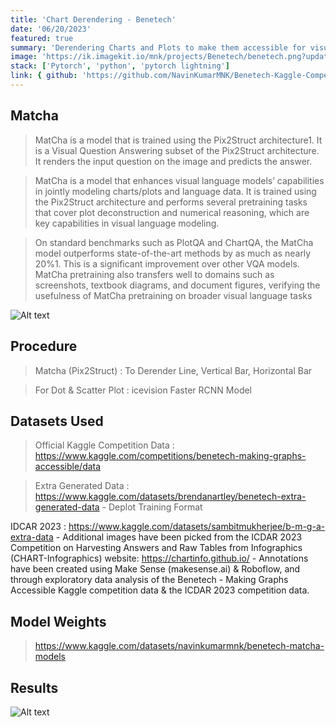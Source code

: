 ```yaml
---
title: 'Chart Derendering - Benetech'
date: '06/20/2023'
featured: true
summary: 'Derendering Charts and Plots to make them accessible for visually impaired people. This project was done as a part of the Benetech - Making Graphs Accessible Kaggle Competition. MatCha (Pix2Struct) model is used for derendering line, vertical bar, and horizontal bar charts. icevision Faster RCNN model is used for derendering dot and scatter plots.'
image: 'https://ik.imagekit.io/mnk/projects/Benetech/benetech.png?updatedAt=1687232598229'
stack: ['Pytorch', 'python', 'pytorch lightning']
link: { github: 'https://github.com/NavinKumarMNK/Benetech-Kaggle-Competition', live: '' }
---
```


## Matcha 

> MatCha is a model that is trained using the Pix2Struct architecture1. It is a Visual Question Answering subset of the Pix2Struct architecture. It renders the input question on the image and predicts the answer.

> MatCha is a model that enhances visual language models’ capabilities in jointly modeling charts/plots and language data. It is trained using the Pix2Struct architecture and performs several pretraining tasks that cover plot deconstruction and numerical reasoning, which are key capabilities in visual language modeling.

> On standard benchmarks such as PlotQA and ChartQA, the MatCha model outperforms state-of-the-art methods by as much as nearly 20%1. This is a significant improvement over other VQA models. MatCha pretraining also transfers well to domains such as screenshots, textbook diagrams, and document figures, verifying the usefulness of MatCha pretraining on broader visual language tasks

![Alt text](https://ik.imagekit.io/mnk/projects/Benetech/matcha.png?updatedAt=1687232598769)
## Procedure 

> Matcha (Pix2Struct) : To Derender Line, Vertical Bar, Horizontal Bar 

> For Dot & Scatter Plot : icevision Faster RCNN Model 

## Datasets Used

> Official Kaggle Competition Data : https://www.kaggle.com/competitions/benetech-making-graphs-accessible/data

> Extra Generated Data : https://www.kaggle.com/datasets/brendanartley/benetech-extra-generated-data
    - Deplot Training Format

IDCAR 2023 : https://www.kaggle.com/datasets/sambitmukherjee/b-m-g-a-extra-data
    - Additional images have been picked from the ICDAR 2023 Competition on Harvesting Answers and Raw Tables from Infographics (CHART-Infographics) website: https://chartinfo.github.io/ 
    - Annotations have been created using Make Sense (makesense.ai) & Roboflow, and through exploratory data analysis of the Benetech - Making Graphs Accessible Kaggle competition data & the ICDAR 2023 competition data.



## Model Weights

> https://www.kaggle.com/datasets/navinkumarmnk/benetech-matcha-models
 
## Results
![Alt text](https://ik.imagekit.io/mnk/projects/Benetech/results_matcha.png?updatedAt=1687232598224")
